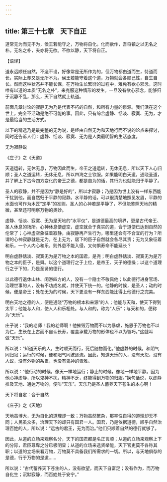 ```yaml
---
---
---
```

title: 第三十七章　天下自正
---




道常无为而无不为，侯王若能守之，万物将自化。化而欲作，吾将镇之以无名之朴。无名之朴，夫亦将无欲。不欲以静，天下将自正。

【语译】

道永远顺任自然，不造不设，好像常是无所作为的，但万物都由道而生，恃道而长，实际上却又是无所不为。侯王若能守着这个道，万物就会各顺己性，自生自长。然而这种状态并不能长保，在万物生长繁衍的过程中，难免有欲心邪念，这时唯有以道的本质“无名之朴”，来克服这种情形的发生。一旦没有欲心邪念，能够归于沉静不乱，那么，天下自然就上轨道。

前面几章讨论的寂静无为乃是代表不朽的自然，和所有力量的泉源。我们活在这个世上，完全不活动是绝不可能的事。因此，只有综合虚静、恬淡、寂寞、无为，才是最恰当的生活方式。

以下的精选乃是最完整的无为说，是经由自然无为和天地行而不说的论点来探讨，同时还告诉人们：虚静、恬淡、寂寞、无为是人类最明智的生活态度。

无为寂静说

《庄子》之《天道》

天道运转，无休无息，万物因此而生，帝王之道运转，无休无息，所以天下人心归顺；圣人之道运转，无休无息，所以四海之士钦服。如果能明白天道，通晓圣道，并了解上下古今四方变化的帝王之德，都是自为的话，其行为也就能归于平静了。

圣人的寂静，并不是因为“静是好的”，所以才寂静；乃是因为世上没有一样东西能干扰到他，而自然归于平静的寂静。水平静的话，可以很清楚地照见发眉，平静的水面也可作为木匠“定平”的准则。圣人的心神若是平静了，不但能鉴照天地的精微，甚至还可明察万物的奥妙。

虚静、恬淡、寂寞、无为是天地的“水平仪”，是道德最高的境界，更是古代帝王、圣人休息的场所。心神休息便虚空，虚空就合于真实的道，合于道便已达到自然的伦常了；心神虚空象征着寂静，由寂静再产生行为，哪里还会有不合宜的行为？所谓的心神寂静就是无为，在上无为，居下的臣子自然就会各尽其责；无为又象征着和乐，一个人内心和乐，则外患不能入侵，又何惧寿命不能延长？

明白虚静恬淡、寂寞无为是万物之本的国君，是尧；明白虚静恬淡、寂寞无为是万物之本的臣子，是舜。以这个道理行之于上位，是帝王、天子的德操；以这个道理行之于下的，乃是圣贤的德行。

以此德行退休山林、闲游四方的人，没有一个隐士不敬佩他；以此德行进身官场、治理世事的人，没有不功成名就，并使天下统一的。他静的时候，是圣人；动的时候，便是帝王；处在无为的时候，天下更没有一样东西能比得上他德行之完美。

明白天地之德的人，便是通晓“万物的根本和来源”的人；他能与天和，使天下得到太平；他能与人和，使人人和乐相处。与人和的，称为“人乐”；与天和的，便称为“天乐”。

庄子说：“我的老师！我的老师啊！他摧毁万物而不以为暴虐，施恩于万物也不以为仁，生长在上古而不自认长寿，覆盖承载万物的形体也不以为智巧。”这就叫做“天乐”。

所以说：“知道天乐的人，生时顺天而行，死后随物而化。”他虚静的时候，和阴气同归寂；运行的时候，便和阳气同波逐流。因此，知道天乐的人，没有天怨，没有人议，没有外物的系累，也没有鬼神的责难。

所以说：“他行动的时候，像天一样地运行；静止的时候，像地一样地平静。因为他心神虚静，所以鬼神不扰，精神不乏，终能得到万物的归服。”换句话说，以虚静推及天地、通达万物的，便叫“天乐”。天乐乃是圣人蓄养天下苍生的本心啊！

天下将自定：合于自然

《庄子》之《天地》

天地虽博大，无为自化的道理却一致；万物虽然繁杂，那率性自得的道理却无不同；人民虽众多，治理天下的却只有国君一人。国君，乃是依据道德，顺乎自然治理百姓的人，所以说：“远古的君王，无为而治。”他们只顺着自然的德行就够了。

因此，从道的立场来观察名分，天下的国君都是名正言顺；从道的立场来观察上下的分际，君臣尊卑之分已极明显；从道的立场来选贤举能，天下官吏莫不各称其职；以道的立场来看万物，万物莫不具备我们所需求的一切。所以，与天地俱存的是德，行于万物的是道……

所以说：“古代蓄养天下苍生的人，没有欲望，而天下自富足；没有作为，而万物自化生；沉默寂静，而百姓处于安宁。”